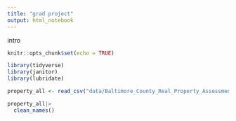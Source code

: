 ```yaml
---
title: "grad project"
output: html_notebook
---
```


intro

```r
knitr::opts_chunk$set(echo = TRUE)
```


```r
library(tidyverse)
library(janitor)
library(lubridate)
```

```r
property_all <- read_csv("data/Baltimore_County_Real_Property_Assessments.csv")
```

```r
property_all|>
  clean_names()
```

